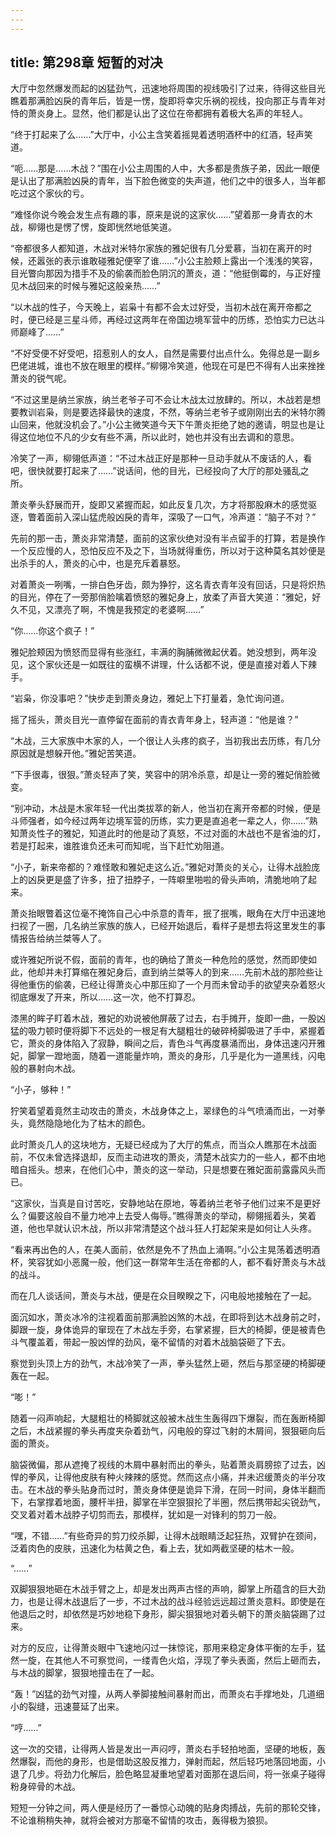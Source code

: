 ```yaml
---
---
---
```

title: 第298章 短暂的对决
---



大厅中忽然爆发而起的凶猛劲气，迅速地将周围的视线吸引了过来，待得这些目光瞧着那满脸凶戾的青年后，皆是一愣，旋即将幸灾乐祸的视线，投向那正与青年对恃的萧炎身上。显然，他们都是认出了这位在帝都拥有着极大名声的年轻人。

“终于打起来了么……”大厅中，小公主含笑着摇晃着透明酒杯中的红酒，轻声笑道。

“呃……那是……木战？”围在小公主周围的人中，大多都是贵族子弟，因此一眼便是认出了那满脸凶戾的青年，当下脸色微变的失声道，他们之中的很多人，当年都吃过这个家伙的亏。

“难怪你说今晚会发生点有趣的事，原来是说的这家伙……”望着那一身青衣的木战，柳翎也是愣了愣，旋即恍然地低笑道。

“帝都很多人都知道，木战对米特尔家族的雅妃很有几分爱慕，当初在离开的时候，还嚣张的表示谁敢碰雅妃便宰了谁……”小公主脸颊上露出一个浅浅的笑容，目光瞥向那因为措手不及的偷袭而脸色阴沉的萧炎，道：“他挺倒霉的，与正好撞见木战回来的时候与雅妃这般亲热……”

“以木战的性子，今天晚上，岩枭十有都不会太过好受，当初木战在离开帝都之时，便已经是三星斗师，再经过这两年在帝国边境军营中的历练，恐怕实力已达斗师巅峰了……”

“不好受便不好受吧，招惹别人的女人，自然是需要付出点什么。免得总是一副乡巴佬进城，谁也不放在眼里的模样。”柳翎冷笑道，他现在可是巴不得有人出来挫挫萧炎的锐气呢。

“不过这里是纳兰家族，纳兰老爷子可不会让木战太过放肆的。所以，木战若是想要教训岩枭，则是要选择最快的速度，不然，等纳兰老爷子或刚刚出去的米特尔腾山回来，他就没机会了。”小公主微笑道今天下午萧炎拒绝了她的邀请，明显也是让得这位地位不凡的少女有些不满，所以此时，她也并没有出去调和的意思。

冷笑了一声，柳翎低声道：“不过木战正好是那种一旦动手就从不废话的人，看吧，很快就要打起来了……”说话间，他的目光，已经投向了大厅的那处骚乱之所。

萧炎拳头舒展而开，旋即又紧握而起，如此反复几次，方才将那股麻木的感觉驱逐，瞥着面前入深山猛虎般凶戾的青年，深吸了一口气，冷声道：“脑子不对？”

先前的那一击，萧炎非常清楚，面前的这家伙绝对没有半点留手的打算，若是换作一个反应慢的人，恐怕反应不及之下，当场就得重伤，所以对于这种莫名其妙便是出杀手的人，萧炎的心中，也是充斥着暴怒。

对着萧炎一咧嘴，一排白色牙齿，颇为狰狞，这名青衣青年没有回话，只是将炽热的目光，停在了一旁那俏脸噙着愤怒的雅妃身上，放柔了声音大笑道：“雅妃，好久不见，又漂亮了啊，不愧是我预定的老婆啊……”

“你……你这个疯子！”

雅妃脸颊因为愤怒而显得有些涨红，丰满的胸脯微微起伏着。她没想到，两年没见，这个家伙还是一如既往的蛮横不讲理，什么话都不说，便是直接对着人下辣手。

“岩枭，你没事吧？”快步走到萧炎身边，雅妃上下打量着，急忙询问道。

摇了摇头，萧炎目光一直停留在面前的青衣青年身上，轻声道：“他是谁？”

“木战，三大家族中木家的人，一个很让人头疼的疯子，当初我出去历练，有几分原因就是想躲开他。”雅妃苦笑道。

“下手很毒，很狠。”萧炎轻声了笑，笑容中的阴冷杀意，却是让一旁的雅妃俏脸微变。

“别冲动，木战是木家年轻一代出类拔萃的新人，他当初在离开帝都的时候，便是斗师强者，如今经过两年边境军营的历练，实力更是直追老一辈之人，你……”熟知萧炎性子的雅妃，知道此时的他是动了真怒，不过对面的木战也不是省油的灯，若是打起来，谁胜谁负还未可而知呢，当下赶忙劝阻道。

“小子，新来帝都的？难怪敢和雅妃走这么近。”雅妃对萧炎的关心，让得木战脸庞上的凶戾更是盛了许多，扭了扭脖子，一阵噼里啪啦的骨头声响，清脆地响了起来。

萧炎抬眼瞥着这位毫不掩饰自己心中杀意的青年，抿了抿嘴，眼角在大厅中迅速地扫视了一圈，几名纳兰家族的族人，已经开始退后，看样子是想去将这里发生的事情报告给纳兰桀等人了。

或许雅妃所说不假，面前的青年，也的确给了萧炎一种危险的感觉，然而即使如此，他却并未打算缩在雅妃身后，直到纳兰桀等人的到来……先前木战的那险些让得他重伤的偷袭，已经让得萧炎心中那压抑了一个月而未曾动手的欲望夹杂着怒火彻底爆发了开来，所以……这一次，他不打算忍。

漆黑的眸子盯着木战，雅妃的劝说被他屏蔽了过去，右手摊开，旋即一曲，一股凶猛的吸力顿时便将脚下不远处的一根足有大腿粗壮的破碎椅脚吸进了手中，紧握着它，萧炎的身体陷入了寂静，瞬间之后，青色斗气再度暴涌而出，身体迅速闪开雅妃，脚掌一蹬地面，随着一道能量炸响，萧炎的身形，几乎是化为一道黑线，闪电般的暴射向木战。

“小子，够种！”

狞笑着望着竟然主动攻击的萧炎，木战身体之上，翠绿色的斗气喷涌而出，一对拳头，竟然隐隐地化为了枯木的颜色。

此时萧炎几人的这块地方，无疑已经成为了大厅的焦点，而当众人瞧那在木战面前，不仅未曾选择退却，反而主动进攻的萧炎，清楚木战实力的一些人，都不由地暗自摇头。想来，在他们心中，萧炎的这一举动，只是想要在雅妃面前露露风头而已。

“这家伙，当真是自讨苦吃，安静地站在原地，等着纳兰老爷子他们过来不是更好么？偏要这般自不量力地冲上去受人侮辱。”瞧得萧炎的举动，柳翎摇着头，笑着道，他也早就认识木战，所以非常清楚这个战斗狂人打起架来是如何让人头疼。

“看来再出色的人，在美人面前，依然是免不了热血上涌啊。”小公主晃荡着透明酒杯，笑容犹如小恶魔一般，他们这一群常年生活在帝都的人，都不看好萧炎与木战的战斗。

而在几人谈话间，萧炎与木战，便是在众目睽睽之下，闪电般地接触在了一起。

面沉如水，萧炎冰冷的注视着面前那满脸凶煞的木战，在即将到达木战身前之时，脚跟一旋，身体诡异的窜现在了木战左手旁，右掌紧握，巨大的椅脚，便是被青色斗气覆盖着，带起一股凶悍的劲风，毫不留情的对着木战脑袋砸了下去。

察觉到头顶上方的劲气，木战冷笑了一声，拳头猛然上砸，然后与那坚硬的椅脚硬轰在一起。

“嘭！”

随着一闷声响起，大腿粗壮的椅脚就这般被木战生生轰得四下爆裂，而在轰断椅脚之后，木战紧握的拳头再度夹杂着劲气，闪电般的穿过飞射的木屑间，狠狠砸向后面的萧炎。

脑袋微偏，那从遮掩了视线的木屑中暴射而出的拳头，贴着萧炎肩膀掠了过去，凶悍的拳风，让得他皮肤有种火辣辣的感觉。然而这点小痛，并未迟缓萧炎的半分攻击。在木战的拳头贴身而过时，萧炎身体便是诡异下滑，在同一时间，身体半翻而下，右掌撑着地面，腰杆半扭，脚掌在半空狠狠抡了半圈，然后携带起尖锐劲气，交叉着对着木战脖子切剪而去，那模样，犹如是一对锋利的剪刀一般。

“嘿，不错……”有些奇异的剪刀绞杀脚，让得木战眼睛泛起狂热，双臂护在颈间，泛着肉色的皮肤，迅速化为枯黄之色，看上去，犹如两截坚硬的枯木一般。

“……”

双脚狠狠地砸在木战手臂之上，却是发出两声古怪的声响，脚掌上所蕴含的巨大劲力，也是让得木战退后了一步，不过木战的战斗经验远远超过萧炎意料。即使是在他退后之时，却依然是巧妙地稳下身形，脚尖狠狠地对着头朝下的萧炎脑袋踢了过来。

对方的反应，让得萧炎眼中飞速地闪过一抹惊诧，那用来稳定身体平衡的左手，猛然一旋，在其他人不可察觉间，一缕青色火焰，浮现了拳头表面，然后上砸而去，与木战的脚掌，狠狠地撞击在了一起。

“轰！”凶猛的劲气对撞，从两人拳脚接触间暴射而出，而萧炎右手撑地处，几道细小的裂缝，迅速蔓延了出来。

“哼……”

这一次的交错，让得两人皆是发出一声闷哼，萧炎右手轻拍地面，坚硬的地板，轰然爆裂，而他的身形，也是借助这股反推力，弹射而起，然后轻巧地落回地面，小退了几步。将劲力化解后，脸色略显凝重地望着对面那在退后间，将一张桌子碰得粉身碎骨的木战。

短短一分钟之间，两人便是经历了一番惊心动魄的贴身肉搏战，先前的那轮交锋，不论谁稍稍失神，就将会被对方那毫不留情的攻击，轰得极为狼狈。